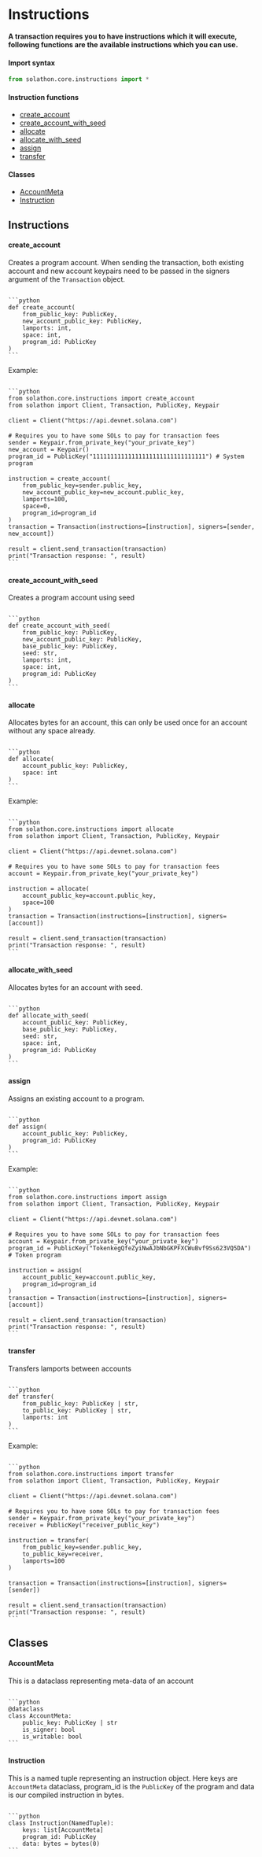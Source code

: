 
# Instructions
**A transaction requires you to have instructions which it will execute, following functions are the available instructions which you can use.**
#### Import syntax
```python
from solathon.core.instructions import *
```
#### Instruction functions
- [create_account](#create_account)
- [create_account_with_seed](#create_account_with_seed)
- [allocate](#allocate)
- [allocate_with_seed](#allocate_with_seed)
- [assign](#assign)
- [transfer](#transfer)

#### Classes
- [AccountMeta](#accountmeta)
- [Instruction](#instruction)


## Instructions
#### create_account
Creates a program account. When sending the transaction, both existing account and new account keypairs need to be passed in the signers argument of the `Transaction` object.

<Code>
```python 
def create_account(
    from_public_key: PublicKey,
    new_account_public_key: PublicKey,
    lamports: int,
    space: int,
    program_id: PublicKey
)
```
</Code>

Example:

<Code>
```python 
from solathon.core.instructions import create_account
from solathon import Client, Transaction, PublicKey, Keypair
ㅤ
client = Client("https://api.devnet.solana.com")
ㅤ
# Requires you to have some SOLs to pay for transaction fees
sender = Keypair.from_private_key("your_private_key")
new_account = Keypair()
program_id = PublicKey("11111111111111111111111111111111") # System program
ㅤ
instruction = create_account(
    from_public_key=sender.public_key,
    new_account_public_key=new_account.public_key, 
    lamports=100,
    space=0,
    program_id=program_id
)
transaction = Transaction(instructions=[instruction], signers=[sender, new_account])
ㅤ
result = client.send_transaction(transaction)
print("Transaction response: ", result)
```
</Code>

#### create_account_with_seed
Creates a program account using seed

<Code>
```python 
def create_account_with_seed(
    from_public_key: PublicKey,
    new_account_public_key: PublicKey,
    base_public_key: PublicKey,
    seed: str,
    lamports: int,
    space: int,
    program_id: PublicKey
)
```
</Code>

#### allocate
Allocates bytes for an account, this can only be used once for an account without any space already.

<Code>
```python 
def allocate(
    account_public_key: PublicKey,
    space: int
)
```
</Code>

Example:

<Code>
```python
from solathon.core.instructions import allocate
from solathon import Client, Transaction, PublicKey, Keypair
ㅤ
client = Client("https://api.devnet.solana.com")
ㅤ
# Requires you to have some SOLs to pay for transaction fees
account = Keypair.from_private_key("your_private_key")
ㅤ
instruction = allocate(
    account_public_key=account.public_key,
    space=100
)
transaction = Transaction(instructions=[instruction], signers=[account])
ㅤ
result = client.send_transaction(transaction)
print("Transaction response: ", result)
```
</Code>

#### allocate_with_seed
Allocates bytes for an account with seed.

<Code>
```python 
def allocate_with_seed(
    account_public_key: PublicKey,
    base_public_key: PublicKey,
    seed: str,
    space: int,
    program_id: PublicKey
)
```
</Code>

#### assign
Assigns an existing account to a program.

<Code>
```python 
def assign(
    account_public_key: PublicKey,
    program_id: PublicKey
)
```
</Code>

Example:

<Code>
```python
from solathon.core.instructions import assign
from solathon import Client, Transaction, PublicKey, Keypair
ㅤ
client = Client("https://api.devnet.solana.com")
ㅤ
# Requires you to have some SOLs to pay for transaction fees
account = Keypair.from_private_key("your_private_key")
program_id = PublicKey("TokenkegQfeZyiNwAJbNbGKPFXCWuBvf9Ss623VQ5DA") # Token program
ㅤ
instruction = assign(
    account_public_key=account.public_key,
    program_id=program_id
)
transaction = Transaction(instructions=[instruction], signers=[account])
ㅤ
result = client.send_transaction(transaction)
print("Transaction response: ", result)
```
</Code>


#### transfer
Transfers lamports between accounts

<Code>
```python 
def transfer(
    from_public_key: PublicKey | str,
    to_public_key: PublicKey | str,
    lamports: int
)
```
</Code>

Example:

<Code>
```python
from solathon.core.instructions import transfer
from solathon import Client, Transaction, PublicKey, Keypair
ㅤ
client = Client("https://api.devnet.solana.com")
ㅤ
# Requires you to have some SOLs to pay for transaction fees
sender = Keypair.from_private_key("your_private_key")
receiver = PublicKey("receiver_public_key")
ㅤ
instruction = transfer(
    from_public_key=sender.public_key,
    to_public_key=receiver, 
    lamports=100
)
ㅤ
transaction = Transaction(instructions=[instruction], signers=[sender])
ㅤ
result = client.send_transaction(transaction)
print("Transaction response: ", result)
```
</Code>


## Classes
#### AccountMeta
This is a dataclass representing meta-data of an account

<Code>
```python
@dataclass
class AccountMeta:
    public_key: PublicKey | str
    is_signer: bool
    is_writable: bool
```
</Code>

#### Instruction
This is a named tuple representing an instruction object. Here keys are `AccountMeta` dataclass, program_id is the `PublicKey` of the program and data is our compiled instruction in bytes.

<Code>
```python
class Instruction(NamedTuple):
    keys: list[AccountMeta]
    program_id: PublicKey
    data: bytes = bytes(0)
```
</Code>